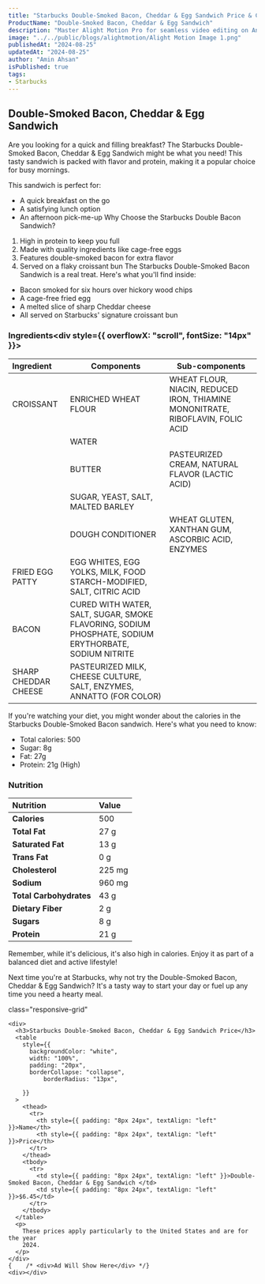 ```yaml
---
title: "Starbucks Double-Smoked Bacon, Cheddar & Egg Sandwich Price & Calories"
ProductName: "Double-Smoked Bacon, Cheddar & Egg Sandwich" 
description: "Master Alight Motion Pro for seamless video editing on Android, iOS, and Tablets with our ultimate guide, unlocking advanced features and elevating your skills in 2024!"
image: "../../public/blogs/alightmotion/Alight Motion Image 1.png"
publishedAt: "2024-08-25"
updatedAt: "2024-08-25"
author: "Amin Ahsan"
isPublished: true
tags:
- Starbucks
---
```


## Double-Smoked Bacon, Cheddar & Egg Sandwich 

Are you looking for a quick and filling breakfast? The Starbucks Double-Smoked Bacon, Cheddar & Egg Sandwich might be what you need! This tasty sandwich is packed with flavor and protein, making it a popular choice for busy mornings.

This sandwich is perfect for:
- A quick breakfast on the go
- A satisfying lunch option
- An afternoon pick-me-up
Why Choose the Starbucks Double Bacon Sandwich?
1. High in protein to keep you full
2. Made with quality ingredients like cage-free eggs
3. Features double-smoked bacon for extra flavor
4. Served on a flaky croissant bun
The Starbucks Double-Smoked Bacon Sandwich is a real treat. Here's what you'll find inside:
- Bacon smoked for six hours over hickory wood chips
- A cage-free fried egg
- A melted slice of sharp Cheddar cheese
- All served on Starbucks' signature croissant bun



<style jsx>{`
  .table-container {
    overflow-x: auto;
    position: relative;
  }
  .table-container table {
    border-collapse: collapse;
    width: 30%;
  }
  .table-container th,
  .table-container td {
    border: 1px solid #ddd;
    padding: 2px;
    min-width: 30px;
    font-size: 11px;
  }
  .table-container th:first-child,
  .table-container td:first-child {
    position: sticky;
    left: 0;
    background-color: white;
    z-index: 1;
  }
  @media (max-width: 768px) {
    .table-container th:not(:first-child),
    .table-container td:not(:first-child) {
      min-width: 50px;
    }
  }
`}</style>


### Ingredients<div style={{ overflowX: "scroll", fontSize: "14px" }}>
  | Ingredient                         | Components       | Sub-components |
  |:-----------------------------------|------------------|----------------|
  | CROISSANT                          | ENRICHED WHEAT FLOUR   | WHEAT FLOUR, NIACIN, REDUCED IRON, THIAMINE MONONITRATE, RIBOFLAVIN, FOLIC ACID               | 
  |                                   | WATER            |                | 
  |                                   | BUTTER           |  PASTEURIZED CREAM, NATURAL FLAVOR (LACTIC ACID)              | 
  |                                   | SUGAR, YEAST, SALT, MALTED BARLEY                 |                | 
  |                                   | DOUGH CONDITIONER| WHEAT GLUTEN, XANTHAN GUM, ASCORBIC ACID, ENZYMES               | 
  |  FRIED EGG PATTY                  | EGG WHITES, EGG YOLKS, MILK, FOOD STARCH-MODIFIED, SALT, CITRIC ACID                 |                | 
  | BACON                             | CURED WITH WATER, SALT, SUGAR, SMOKE FLAVORING, SODIUM PHOSPHATE, SODIUM ERYTHORBATE, SODIUM NITRITE                 |                |
  | SHARP CHEDDAR CHEESE              | PASTEURIZED MILK, CHEESE CULTURE, SALT, ENZYMES, ANNATTO (FOR COLOR)                 |                |
</div>

If you're watching your diet, you might wonder about the calories in the Starbucks Double-Smoked Bacon sandwich. Here's what you need to know:
- Total calories: 500
- Sugar: 8g
- Fat: 27g
- Protein: 21g (High)

### Nutrition
| Nutrition               | Value       | 
|:------------------------|:------------|
| **Calories**            | 500         |
| **Total Fat**           | 27 g        |
| **Saturated Fat**       | 13 g        |
| **Trans Fat**           | 0 g         |
| **Cholesterol**         | 225 mg      |
| **Sodium**              | 960 mg      |
| **Total Carbohydrates** | 43 g        | 
| **Dietary Fiber**       | 2 g         |
| **Sugars**              | 8 g         |
| **Protein**             | 21 g        |

Remember, while it's delicious, it's also high in calories. Enjoy it as part of a balanced diet and active lifestyle!

Next time you're at Starbucks, why not try the Double-Smoked Bacon, Cheddar & Egg Sandwich? It's a tasty way to start your day or fuel up any time you need a hearty meal.


<style jsx>{`
  .table-container {
    overflow-x: auto;
    position: relative;
  }
  .table-container table {
    border-collapse: collapse;
    width: 80%;
  }
  .table-container th,
  .table-container td {
    border: 1px solid #ddd;
    padding: 2px;
    min-width: 30px;
    font-size: 11px;
  }
  .table-container th:first-child,
  .table-container td:first-child {
    position: sticky;
    left: 0;
    background-color: white;
    z-index: 1;
  }
  @media (max-width: 768px) {
    .table-container th:not(:first-child),
    .table-container td:not(:first-child) {
      min-width: 50px;
    }
  }
`}</style>
 <style jsx>{`
  @media (min-width: 768px) {
    .responsive-grid {
      display: grid;
      grid-template-columns: 1fr 1fr;
    }
  }
`}</style>

<div
  style={{
    backgroundColor: "#cee3de",
    borderLeft: "3px solid #0c7556",
   padding: "20px",
    paddingTop: "13px", // Add padding to the top
        display: "grid",
        height: "fit-content",
      }} 
      
  class="responsive-grid"

>
    <div>
      <h3>Starbucks Double-Smoked Bacon, Cheddar & Egg Sandwich Price</h3>
      <table
        style={{
          backgroundColor: "white",
          width: "100%",
          padding: "20px",
          borderCollapse: "collapse",
              borderRadius: "13px",
          
        }}
      >
        <thead>
          <tr>
            <th style={{ padding: "8px 24px", textAlign: "left" }}>Name</th>
            <th style={{ padding: "8px 24px", textAlign: "left" }}>Price</th>
          </tr>
        </thead>
        <tbody>
          <tr>
            <td style={{ padding: "8px 24px", textAlign: "left" }}>Double-Smoked Bacon, Cheddar & Egg Sandwich </td>
            <td style={{ padding: "8px 24px", textAlign: "left" }}>$6.45</td>
          </tr>
        </tbody>
      </table>
      <p>
        These prices apply particularly to the United States and are for the year
        2024.
      </p>
    </div>
    {    /* <div>Ad Will Show Here</div> */}
    <div></div>
  </div>
